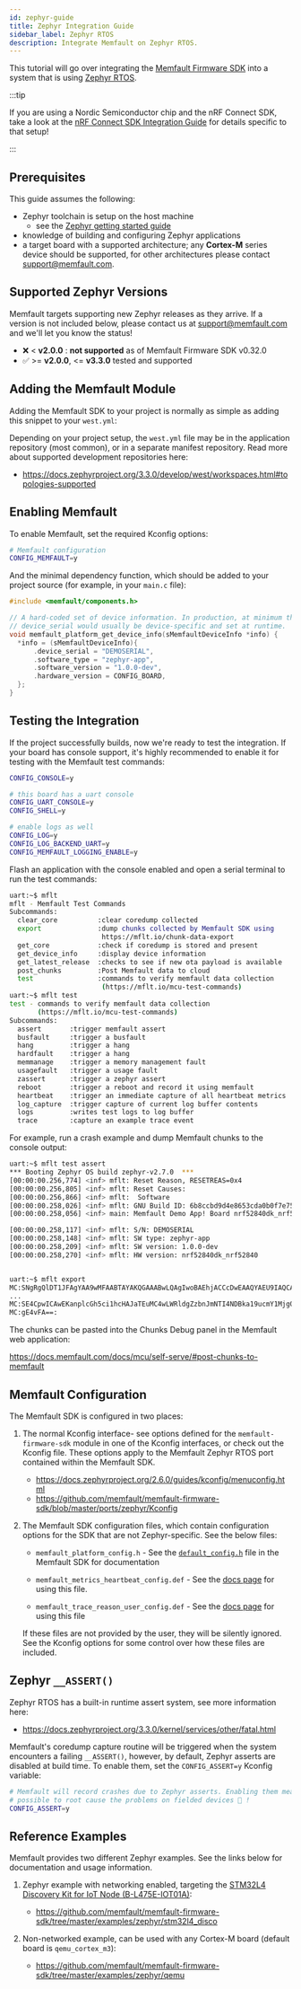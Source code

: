 ```yaml
---
id: zephyr-guide
title: Zephyr Integration Guide
sidebar_label: Zephyr RTOS
description: Integrate Memfault on Zephyr RTOS.
---
```



This tutorial will go over integrating the
[Memfault Firmware SDK](https://github.com/memfault/memfault-firmware-sdk) into
a system that is using [Zephyr RTOS](https://www.zephyrproject.org/).

:::tip

If you are using a Nordic Semiconductor chip and the nRF Connect SDK, take a
look at the
[nRF Connect SDK Integration Guide](/docs/mcu/nordic-nrf-connect-sdk-guide) for
details specific to that setup!

:::

## Prerequisites

This guide assumes the following:

- Zephyr toolchain is setup on the host machine
  - see the
    [Zephyr getting started guide](https://docs.zephyrproject.org/3.3.0/develop/getting_started/index.html)
- knowledge of building and configuring Zephyr applications
- a target board with a supported architecture; any **Cortex-M** series device
  should be supported, for other architectures please contact
  support@memfault.com.

## Supported Zephyr Versions

Memfault targets supporting new Zephyr releases as they arrive. If a version is
not included below, please contact us at support@memfault.com and we'll let you
know the status!

- ❌ < **v2.0.0** : **not supported** as of Memfault Firmware SDK v0.32.0
- ✅ \>= **v2.0.0**, <= **v3.3.0** tested and supported

## Adding the Memfault Module

Adding the Memfault SDK to your project is normally as simple as adding this
snippet to your `west.yml`:

<ZephyrManifest />

Depending on your project setup, the `west.yml` file may be in the application
repository (most common), or in a separate manifest repository. Read more about
supported development repositories here:

- <https://docs.zephyrproject.org/3.3.0/develop/west/workspaces.html#topologies-supported>

## Enabling Memfault

To enable Memfault, set the required Kconfig options:

```bash
# Memfault configuration
CONFIG_MEMFAULT=y
```

And the minimal dependency function, which should be added to your project
source (for example, in your `main.c` file):

```c
#include <memfault/components.h>

// A hard-coded set of device information. In production, at minimum the
// device_serial would usually be device-specific and set at runtime.
void memfault_platform_get_device_info(sMemfaultDeviceInfo *info) {
  *info = (sMemfaultDeviceInfo){
      .device_serial = "DEMOSERIAL",
      .software_type = "zephyr-app",
      .software_version = "1.0.0-dev",
      .hardware_version = CONFIG_BOARD,
  };
}
```

## Testing the Integration

If the project successfully builds, now we're ready to test the integration. If
your board has console support, it's highly recommended to enable it for testing
with the Memfault test commands:

```bash
CONFIG_CONSOLE=y

# this board has a uart console
CONFIG_UART_CONSOLE=y
CONFIG_SHELL=y

# enable logs as well
CONFIG_LOG=y
CONFIG_LOG_BACKEND_UART=y
CONFIG_MEMFAULT_LOGGING_ENABLE=y
```

Flash an application with the console enabled and open a serial terminal to run
the test commands:

```bash
uart:~$ mflt
mflt - Memfault Test Commands
Subcommands:
  clear_core          :clear coredump collected
  export              :dump chunks collected by Memfault SDK using
                       https://mflt.io/chunk-data-export
  get_core            :check if coredump is stored and present
  get_device_info     :display device information
  get_latest_release  :checks to see if new ota payload is available
  post_chunks         :Post Memfault data to cloud
  test                :commands to verify memfault data collection
                       (https://mflt.io/mcu-test-commands)
uart:~$ mflt test
test - commands to verify memfault data collection
       (https://mflt.io/mcu-test-commands)
Subcommands:
  assert       :trigger memfault assert
  busfault     :trigger a busfault
  hang         :trigger a hang
  hardfault    :trigger a hang
  memmanage    :trigger a memory management fault
  usagefault   :trigger a usage fault
  zassert      :trigger a zephyr assert
  reboot       :trigger a reboot and record it using memfault
  heartbeat    :trigger an immediate capture of all heartbeat metrics
  log_capture  :trigger capture of current log buffer contents
  logs         :writes test logs to log buffer
  trace        :capture an example trace event
```

For example, run a crash example and dump Memfault chunks to the console output:

```bash
uart:~$ mflt test assert
*** Booting Zephyr OS build zephyr-v2.7.0  ***
[00:00:00.256,774] <inf> mflt: Reset Reason, RESETREAS=0x4
[00:00:00.256,805] <inf> mflt: Reset Causes:
[00:00:00.256,866] <inf> mflt:  Software
[00:00:00.258,026] <inf> mflt: GNU Build ID: 6b8ccbd9d4e8653cda0b0f7e75fc8c467431f68e
[00:00:00.258,056] <inf> main: Memfault Demo App! Board nrf52840dk_nrf52840

[00:00:00.258,117] <inf> mflt: S/N: DEMOSERIAL
[00:00:00.258,148] <inf> mflt: SW type: zephyr-app
[00:00:00.258,209] <inf> mflt: SW version: 1.0.0-dev
[00:00:00.258,270] <inf> mflt: HW version: nrf52840dk_nrf52840


uart:~$ mflt export
MC:SNgRgQlDT1JFAgYAA9wMFAABTAYAKQGAAABwLQAgIwoBAEhjACCcDwEAAQYAEU9IAQCALQAg/Ab/AQIOAAVMGwEKABNwLQAgq40AAKqNCgA=:
...
MC:SE4CpwICAwEKanplcGh5ci1hcHAJaTEuMC4wLWRldgZzbnJmNTI4NDBka19ucmY1Mjg0MAtGa4zL2dToBKUBGYABAhn7pAMaAAEKIwQEBQE=:
MC:gE4vFA==:
```

The chunks can be pasted into the Chunks Debug panel in the Memfault web
application:

https://docs.memfault.com/docs/mcu/self-serve/#post-chunks-to-memfault

<EnableServerSideDeveloperMode />

## Memfault Configuration

The Memfault SDK is configured in two places:

1. The normal Kconfig interface- see options defined for the
   `memfault-firmware-sdk` module in one of the Kconfig interfaces, or check out
   the Kconfig file. These options apply to the Memfault Zephyr RTOS port
   contained within the Memfault SDK.

   - <https://docs.zephyrproject.org/2.6.0/guides/kconfig/menuconfig.html>
   - <https://github.com/memfault/memfault-firmware-sdk/blob/master/ports/zephyr/Kconfig>

2. The Memfault SDK configuration files, which contain configuration options for
   the SDK that are not Zephyr-specific. See the below files:

   - `memfault_platform_config.h` - See the
     [`default_config.h`](https://github.com/memfault/memfault-firmware-sdk/blob/master/components/include/memfault/default_config.h)
     file in the Memfault SDK for documentation

   - `memfault_metrics_heartbeat_config.def` - See the
     [docs page](/docs/mcu/metrics-api/) for using this file.

   - `memfault_trace_reason_user_config.def` - See the
     [docs page](/docs/mcu/trace-events/) for using this file

   If these files are not provided by the user, they will be silently ignored.
   See the Kconfig options for some control over how these files are included.

## Zephyr `__ASSERT()`

Zephyr RTOS has a built-in runtime assert system, see more information here:

- <https://docs.zephyrproject.org/3.3.0/kernel/services/other/fatal.html>

Memfault's coredump capture routine will be triggered when the system encounters
a failing `__ASSERT()`, however, by default, Zephyr asserts are disabled at
build time. To enable them, set the `CONFIG_ASSERT=y` Kconfig variable:

```bash
# Memfault will record crashes due to Zephyr asserts. Enabling them means it's
# possible to root cause the problems on fielded devices 🎉 !
CONFIG_ASSERT=y
```

## Reference Examples

Memfault provides two different Zephyr examples. See the links below for
documentation and usage information.

1. Zephyr example with networking enabled, targeting the
   [STM32L4 Discovery Kit for IoT Node (B-L475E-IOT01A)](https://www.st.com/en/evaluation-tools/b-l475e-iot01a.html):

   - <https://github.com/memfault/memfault-firmware-sdk/tree/master/examples/zephyr/stm32l4_disco>

2. Non-networked example, can be used with any Cortex-M board (default board is
   `qemu_cortex_m3`):

   - <https://github.com/memfault/memfault-firmware-sdk/tree/master/examples/zephyr/qemu>
